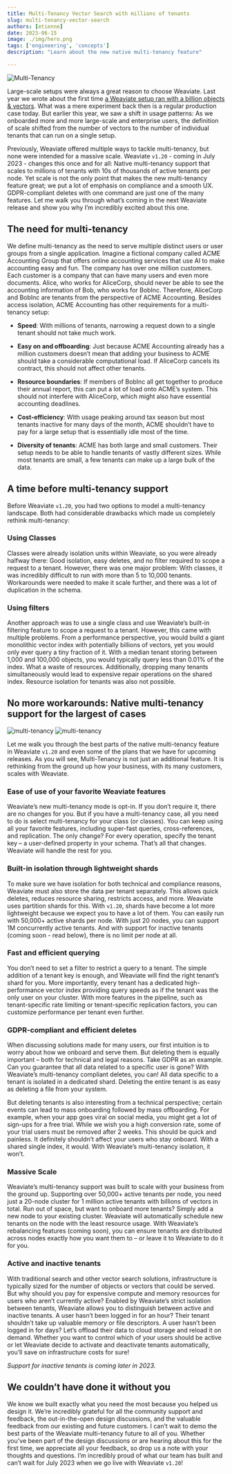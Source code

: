 ```yaml
---
title: Multi-Tenancy Vector Search with millions of tenants
slug: multi-tenancy-vector-search
authors: [etienne]
date: 2023-06-15
image: ./img/hero.png
tags: ['engineering', 'concepts']
description: "Learn about the new native multi-tenancy feature"

---
```


![Multi-Tenancy ](./img/hero.png)

<!-- truncate -->

Large-scale setups were always a great reason to choose Weaviate. Last year we wrote about the first time [a Weaviate setup ran with a billion objects & vectors](/blog/sphere-dataset-in-weaviate). What was a mere experiment back then is a regular production case today. But earlier this year, we saw a shift in usage patterns: As we onboarded more and more large-scale and enterprise users, the definition of scale shifted from the number of vectors to the number of individual tenants that can run on a single setup.

Previously, Weaviate offered multiple ways to tackle multi-tenancy, but none were intended for a massive scale. Weaviate `v1.20` - coming in July 2023 - changes this once and for all: Native multi-tenancy support that scales to millions of tenants with 10s of thousands of active tenants per node. Yet scale is not the only point that makes the new multi-tenancy feature great; we put a lot of emphasis on compliance and a smooth UX. GDPR-compliant deletes with one command are just one of the many features. Let me walk you through what’s coming in the next Weaviate release and show you why I’m incredibly excited about this one.

## The need for multi-tenancy
We define multi-tenancy as the need to serve multiple distinct users or user groups from a single application. Imagine a fictional company called ACME Accounting Group that offers online accounting services that use AI to make accounting easy and fun. The company has over one million customers. Each customer is a company that can have many users and even more documents. Alice, who works for AliceCorp, should never be able to see the accounting information of Bob, who works for BobInc. Therefore, AliceCorp and BobInc are tenants from the perspective of ACME Accounting. Besides access isolation, ACME Accounting has other requirements for a multi-tenancy setup:

* **Speed**: With millions of tenants, narrowing a request down to a single tenant should not take much work.

* **Easy on and offboarding**: Just because ACME Accounting already has a million customers doesn’t mean that adding your business to ACME should take a considerable computational load. If AliceCorp cancels its contract, this should not affect other tenants.

* **Resource boundaries**: If members of BobInc all get together to produce their annual report, this can put a lot of load onto ACME’s system. This should not interfere with AliceCorp, which might also have essential accounting deadlines.

* **Cost-efficiency**: With usage peaking around tax season but most tenants inactive for many days of the month, ACME shouldn’t have to pay for a large setup that is essentially idle most of the time.

* **Diversity of tenants**: ACME has both large and small customers. Their setup needs to be able to handle tenants of vastly different sizes. While most tenants are small, a few tenants can make up a large bulk of the data.

## A time before multi-tenancy support
Before Weaviate `v1.20`, you had two options to model a multi-tenancy landscape. Both had considerable drawbacks which made us completely rethink multi-tenancy:

### Using Classes
Classes were already isolation units within Weaviate, so you were already halfway there: Good isolation, easy deletes, and no filter required to scope a request to a tenant. However, there was one major problem: With classes, it was incredibly difficult to run with more than 5 to 10,000 tenants. Workarounds were needed to make it scale further, and there was a lot of duplication in the schema.

### Using filters
Another approach was to use a single class and use Weaviate’s built-in filtering feature to scope a request to a tenant. However, this came with multiple problems. From a performance perspective, you would build a giant monolithic vector index with potentially billions of vectors, yet you would only ever query a tiny fraction of it. With a median tenant storing between 1,000 and 100,000 objects, you would typically query less than 0.01% of the index. What a waste of resources. Additionally, dropping many tenants simultaneously would lead to expensive repair operations on the shared index. Resource isolation for tenants was also not possible.

## No more workarounds: Native multi-tenancy support for the largest of cases

![multi-tenancy](./img/multi-tenancy-dark.png#gh-dark-mode-only)
![multi-tenancy](./img/multi-tenancy-light.png#gh-light-mode-only)

Let me walk you through the best parts of the native multi-tenancy feature in Weaviate `v1.20` and even some of the plans that we have for upcoming releases. As you will see, Multi-Tenancy is not just an additional feature. It is rethinking from the ground up how your business, with its many customers, scales with Weaviate.

### Ease of use of your favorite Weaviate features
Weaviate’s new multi-tenancy mode is opt-in. If you don’t require it, there are no changes for you. But if you have a multi-tenancy case, all you need to do is select multi-tenancy for your class (or classes). You can keep using all your favorite features, including super-fast queries, cross-references, and replication. The only change? For every operation, specify the tenant key – a user-defined property in your schema. That’s all that changes. Weaviate will handle the rest for you.

### Built-in isolation through lightweight shards
To make sure we have isolation for both technical and compliance reasons, Weaviate must also store the data per tenant separately. This allows quick deletes, reduces resource sharing, restricts access, and more. Weaviate uses partition shards for this. With `v1.20`, shards have become a lot more lightweight because we expect you to have a lot of them. You can easily run with 50,000+ active shards per node. With just 20 nodes, you can support 1M concurrently active tenants. And with support for inactive tenants (coming soon - read below), there is no limit per node at all.

### Fast and efficient querying
You don’t need to set a filter to restrict a query to a tenant. The simple addition of a tenant key is enough, and Weaviate will find the right tenant’s shard for you. More importantly, every tenant has a dedicated high-performance vector index providing query speeds as if the tenant was the only user on your cluster. With more features in the pipeline, such as tenant-specific rate limiting or tenant-specific replication factors, you can customize performance per tenant even further.

### GDPR-compliant and efficient deletes
When discussing solutions made for many users, our first intuition is to worry about how we onboard and serve them. But deleting them is equally important – both for technical and legal reasons. Take GDPR as an example. Can you guarantee that all data related to a specific user is gone? With Weaviate’s multi-tenancy compliant deletes, you can! All data specific to a tenant is isolated in a dedicated shard. Deleting the entire tenant is as easy as deleting a file from your system.

But deleting tenants is also interesting from a technical perspective; certain events can lead to mass onboarding followed by mass offboarding. For example, when your app goes viral on social media, you might get a lot of sign-ups for a free trial. While we wish you a high conversion rate, some of your trial users must be removed after 2 weeks. This should be quick and painless. It definitely shouldn’t affect your users who stay onboard. With a shared single index, it would. With Weaviate’s multi-tenancy isolation, it won’t.

### Massive Scale
Weaviate’s multi-tenancy support was built to scale with your business from the ground up. Supporting over 50,000+ active tenants per node, you need just a 20-node cluster for 1 million active tenants with billions of vectors in total. Run out of space, but want to onboard more tenants? Simply add a new node to your existing cluster. Weaviate will automatically schedule new tenants on the node with the least resource usage. With Weaviate’s rebalancing features (coming soon), you can ensure tenants are distributed across nodes exactly how you want them to – or leave it to Weaviate to do it for you.

### Active and inactive tenants
With traditional search and other vector search solutions, infrastructure is typically sized for the number of objects or vectors that could be served. But why should you pay for expensive compute and memory resources for users who aren’t currently active? Enabled by Weaviate’s strict isolation between tenants, Weaviate allows you to distinguish between active and inactive tenants. A user hasn’t been logged in for an hour? Their tenant shouldn’t take up valuable memory or file descriptors. A user hasn’t been logged in for days? Let’s offload their data to cloud storage and reload it on demand. Whether you want to control which of your users should be active or let Weaviate decide to activate and deactivate tenants automatically, you’ll save on infrastructure costs for sure!

*Support for inactive tenants is coming later in 2023.*

## We couldn’t have done it without you
We know we built exactly what you need the most because you helped us design it. We’re incredibly grateful for all the community support and feedback, the out-in-the-open design discussions, and the valuable feedback from our existing and future customers. I can’t wait to demo the best parts of the Weaviate multi-tenancy future to all of you. Whether you’ve been part of the design discussions or are hearing about this for the first time, we appreciate all your feedback, so drop us a note with your thoughts and questions.  I’m incredibly proud of what our team has built and can’t wait for July 2023 when we go live with Weaviate `v1.20`!



<WhatNext />
